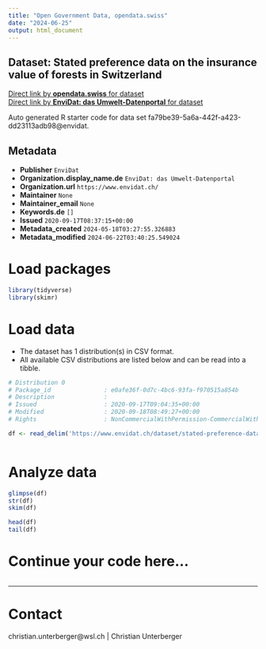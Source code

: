 ```yaml
---
title: "Open Government Data, opendata.swiss"
date: "2024-06-25"
output: html_document
---
```


## Dataset: Stated preference data on the insurance value of forests in Switzerland



[Direct link by **opendata.swiss** for dataset](https://opendata.swiss/de/dataset/stated-preference-data-on-the-insurance-value-of-forests-in-switzerland)<br>
[Direct link by **EnviDat: das Umwelt-Datenportal** for dataset](https://www.envidat.ch/#/metadata/stated-preference-data-on-the-insurance-value-of-forests-in-switzerland)

Auto generated R starter code for data set fa79be39-5a6a-442f-a423-dd23113adb98@envidat.

## Metadata

- **Publisher** `EnviDat`
- **Organization.display_name.de** `EnviDat: das Umwelt-Datenportal`
- **Organization.url** `https://www.envidat.ch/`
- **Maintainer** `None`
- **Maintainer_email** `None`
- **Keywords.de** `[]`
- **Issued** `2020-09-17T08:37:15+00:00`
- **Metadata_created** `2024-05-18T03:27:55.326883`
- **Metadata_modified** `2024-06-22T03:40:25.549024`


# Load packages

```r

library(tidyverse)
library(skimr)

```

# Load data

-   The dataset has 1 distribution(s) in CSV format.
-   All available CSV distributions are listed below and can be read into a tibble.

```r

# Distribution 0
# Package_id               : e0afe36f-0d7c-4bc6-93fa-f970515a854b
# Description              : 
# Issued                   : 2020-09-17T09:04:35+00:00
# Modified                 : 2020-09-18T08:49:27+00:00
# Rights                   : NonCommercialWithPermission-CommercialWithPermission-ReferenceRequired

df <- read_delim('https://www.envidat.ch/dataset/stated-preference-data-on-the-insurance-value-of-forests-in-switzerland/resource/9ef54da1-8ff8-4f10-b1c3-74a7d670ec26')



```

# Analyze data

```r

glimpse(df)
str(df)
skim(df)

head(df)
tail(df)

```

# Continue your code here...

```r

```

------------------------------------------------------------------------

# Contact

christian.unterberger@wsl.ch | Christian Unterberger
